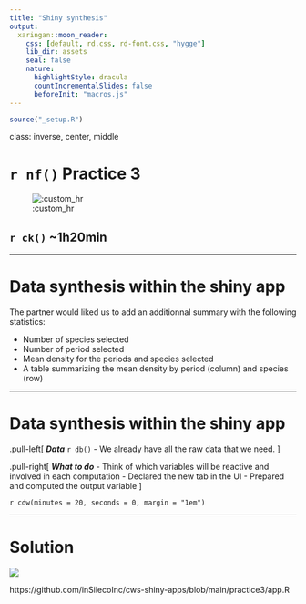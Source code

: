```yaml
---
title: "Shiny synthesis"
output:
  xaringan::moon_reader:
    css: [default, rd.css, rd-font.css, "hygge"]
    lib_dir: assets
    seal: false
    nature:
      highlightStyle: dracula
      countIncrementalSlides: false
      beforeInit: "macros.js"
---
```



```r
source("_setup.R")
```


class: inverse, center, middle

# `r nf()` Practice 3

![:custom_hr]()

## `r ck()` ~1h20min

---

# Data synthesis within the shiny app

The partner would liked us to add an additionnal summary with the following statistics:

- Number of species selected
- Number of period selected
- Mean density for the periods and species selected
- A table summarizing the mean density by period (column) and species (row)

---

# Data synthesis within the shiny app

.pull-left[
***Data*** `r db()`
- We already have all the raw data that we need. 
]

.pull-right[
***What to do***
- Think of which variables will be reactive and involved in each computation
- Declared the new tab in the UI
- Prepared and computed the output variable 
]

`r cdw(minutes = 20, seconds = 0, margin = "1em")`


---
# Solution 

![](img/app3.png)

https://github.com/inSilecoInc/cws-shiny-apps/blob/main/practice3/app.R